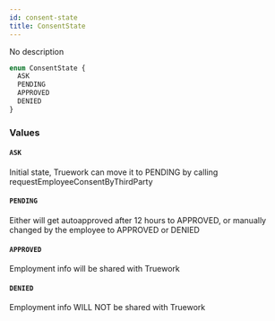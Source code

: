 ```yaml
---
id: consent-state
title: ConsentState
---
```


No description

```graphql
enum ConsentState {
  ASK
  PENDING
  APPROVED
  DENIED
}
```

### Values

#### `ASK`

Initial state, Truework can move it to PENDING by calling requestEmployeeConsentByThirdParty

#### `PENDING`

Either will get autoapproved after 12 hours to APPROVED, or manually changed by the employee to APPROVED or DENIED

#### `APPROVED`

Employment info will be shared with Truework

#### `DENIED`

Employment info WILL NOT be shared with Truework
